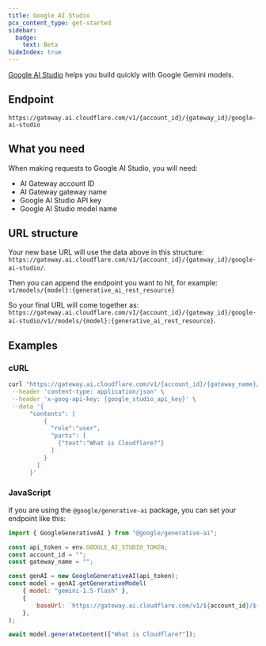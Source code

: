 ```yaml
---
title: Google AI Studio
pcx_content_type: get-started
sidebar:
  badge:
    text: Beta
hideIndex: true
---
```


[Google AI Studio](https://ai.google.dev/aistudio) helps you build quickly with Google Gemini models.

## Endpoint

`https://gateway.ai.cloudflare.com/v1/{account_id}/{gateway_id}/google-ai-studio`

## What you need

When making requests to Google AI Studio, you will need:

- AI Gateway account ID
- AI Gateway gateway name
- Google AI Studio API key
- Google AI Studio model name

## URL structure

Your new base URL will use the data above in this structure: `https://gateway.ai.cloudflare.com/v1/{account_id}/{gateway_id}/google-ai-studio/`.

Then you can append the endpoint you want to hit, for example: `v1/models/{model}:{generative_ai_rest_resource}`

So your final URL will come together as: `https://gateway.ai.cloudflare.com/v1/{account_id}/{gateway_id}/google-ai-studio/v1//models/{model}:{generative_ai_rest_resource}`.

## Examples

### cURL

```bash title="Example fetch request"
curl "https://gateway.ai.cloudflare.com/v1/{account_id}/{gateway_name}/google-ai-studio/v1/models/gemini-1.0-pro:generateContent" \
 --header 'content-type: application/json' \
 --header 'x-goog-api-key: {google_studio_api_key}' \
 --data '{
      "contents": [
          {
            "role":"user",
            "parts": [
              {"text":"What is Cloudflare?"}
            ]
          }
        ]
      }'
```

### JavaScript

If you are using the `@google/generative-ai` package, you can set your endpoint like this:

```js title="JavaScript example"
import { GoogleGenerativeAI } from "@google/generative-ai";

const api_token = env.GOOGLE_AI_STUDIO_TOKEN;
const account_id = "";
const gateway_name = "";

const genAI = new GoogleGenerativeAI(api_token);
const model = genAI.getGenerativeModel(
	{ model: "gemini-1.5-flash" },
	{
		baseUrl: `https://gateway.ai.cloudflare.com/v1/${account_id}/${gateway_name}/google-ai-studio`,
	},
);

await model.generateContent(["What is Cloudflare?"]);
```
